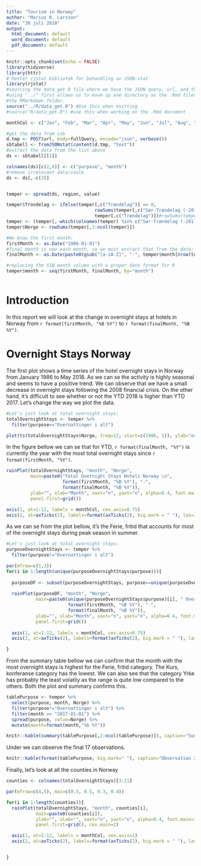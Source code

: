 ```yaml
---
title: "Tourism in Norway"
author: "Marius R. Larsson"
date: "26 juli 2018"
output:
  html_document: default
  word_document: default
  pdf_document: default
---
```


```r
knitr::opts_chunk$set(echo = FALSE)
library(tidyverse)
library(httr)
# henter rjstat bibliotek for behandling av JSON-stat
library(rjstat)
#sourcing the data_get.R file where we have the JSON query, url, and the rainbowPlot function.
#using "../" first allows us to move up one directory as the .Rmd files working directory is currently
#the RMarkdown folder.
source("../R/data_get.R") #Use this when knitting
#source("R/data_get.R") #use this when working on the .Rmd document

monthCol <- c("Jan", "Feb", "Mar", "Apr", "May", "Jun", "Jul", "Aug", "Sep", "Oct", "Nov", "Dec")

```


```r
#get the data from ssb 
d.tmp <- POST(url, body=fullQuery, encode="json", verbose())
sbtabell <- fromJSONstat(content(d.tmp, "text"))
#extract the data from the list above
ds <- sbtabell[[1]]

colnames(ds)[c(2,4)] <- c("purpose", "month")
#remove irrelevant data/coulm
ds <- ds[,-c(3)]


temper <- spread(ds, region, value)

temper$Trondelag <- ifelse(temper[,c("Trøndelag")] == 0, 
                                 rowSums(temper[,c("Sør-Trøndelag (-2017)","Nord-Trøndelag (-2017)", "Trøndelag")]),
                                 temper[,c("Trøndelag")])#rowSums(temper[,c("Sør-Trøndelag (-2017)","Nord-Trøndelag (-2017)", "Trøndelag")])
temper <- (temper[,-which(colnames(temper) %in% c("Sør-Trøndelag (-2017)","Nord-Trøndelag (-2017)", "Trøndelag"))])
temper$Norge <- rowSums(temper[,3:ncol(temper)])

#We know the first month:
firstMonth <- as.Date("1986-01-01")
#final month is new each month, so we must extract that from the data:
finalMonth <- as.Date(paste0(gsub("[a-zA-Z]", "-", temper$month[nrow(temper)]), "-01"))

#replacing the SSB month column with a proper date format for R
temper$month <- seq(firstMonth, finalMonth, by="month")



```

# Introduction

In this report we will look at the change in overnight stays at hotels in Norway from `r format(firstMonth, "%B %Y")` to `r format(finalMonth, "%B %Y")`.

# Overnight Stays Norway

The first plot shows a time series of the hotel overnight stays in Norway from January 1986 to May 2018. As we can se the activity is highly seasonal and seems to have a positive trend. We can observe that we have a small decrease in overnight stays following the 2008 financial crisis. On the other hand, it's difficult to see whether or not the YTD 2018 is higher than YTD 2017. Let's change the way we plot the data.

```r
#Let's just look at total overnight stays:
totalOvernightStays <- temper %>% 
  filter(purpose=="Overnattinger i alt")

plot(ts(totalOvernightStays$Norge, freq=12, start=c(1986, 1)), ylab="overnight stays")
```

In the figure bellow we can se that for YTD, `r format(finalMonth, "%Y")` is currently the year with the most total overnight stays since `r format(firstMonth, "%Y")`.

```r


rainPlot(totalOvernightStays, "month", "Norge", 
         main=paste0("Total Overnight Stays Hotels Norway \n", 
                     format(firstMonth, "%B %Y"), "-", 
                     format(finalMonth, "%B %Y")), 
         ylab="", xlab="Month", xaxt="n", yaxt="n", alpha=0.4, font.main=1,
         panel.first=grid())

axis(1, at=1:12, labels = monthCol, cex.axis=0.75)
axis(2, at=axTicks(2), labels=format(axTicks(2), big.mark = " "), las=1, cex.axis=0.75)

```

As we can se from the plot bellow, it's the Ferie, fritid that accounts for most of the overnight stays during peak season in summer. 

```r
#Let's just look at total overnight stays:
purposeOvernightStays <- temper %>% 
  filter(purpose!="Overnattinger i alt")

par(mfrow=c(1,3))
for(i in 1:length(unique(purposeOvernightStays$purpose))){
  
  purposeDF <- subset(purposeOvernightStays, purpose==unique(purposeOvernightStays$purpose)[i])
  
  rainPlot(purposeDF, "month", "Norge", 
           main=paste0(unique(purposeOvernightStays$purpose)[i], " Overnight Stays Norway \n", 
                       format(firstMonth, "%B %Y"), "-", 
                       format(finalMonth, "%B %Y")), 
           ylab="", xlab="Month", xaxt="n", yaxt="n", alpha=0.4, font.main=1,
           panel.first=grid())
  
  axis(1, at=1:12, labels = monthCol, cex.axis=0.75)
  axis(2, at=axTicks(2), labels=format(axTicks(2), big.mark = " "), las=1, cex.axis=0.75)

}
```

From the summary table bellow we can confirm that the month with the most overnight stays is highest for the Ferie, fritid category. The Kurs, konferanse category has the lowest. We can also see that the category Yrke has probably the least volatily as the range is quite low compared to the others. Both the plot and summary confirms this.

```r
tablePurpose <- temper %>% 
  select(purpose, month, Norge) %>% 
  filter(purpose!="Overnattinger i alt") %>% 
  filter(month >= "2017-01-01") %>% 
  spread(purpose, value=Norge) %>% 
  mutate(month=format(month,"%b %Y"))

knitr::kable(summary(tablePurpose[,2:ncol(tablePurpose)]), caption="Summary Table 2017-2018")
```

Under we can observe the final 17 observations. 

```r
knitr::kable(format(tablePurpose, big.mark=" "), caption="Observation 2017-2018")
```

Finally, let's look at all the counties in Norway

```r
counties <- colnames(totalOvernightStays)[3:21]

par(mfrow=c(4,5), mai=c(0.3, 0.5, 0.3, 0.4))

for(i in 1:length(counties)){
  rainPlot(totalOvernightStays, "month", counties[i], 
           main=paste0(counties[i]), 
           ylab="", xlab="", xaxt="n", yaxt="n", alpha=0.4, font.main=1,
           panel.first=grid(), cex.main=2)

  axis(1, at=1:12, labels = monthCol, cex.axis=1)
  axis(2, at=axTicks(2), labels=format(axTicks(2), big.mark = " "), las=1, cex.axis=2)


}
```

